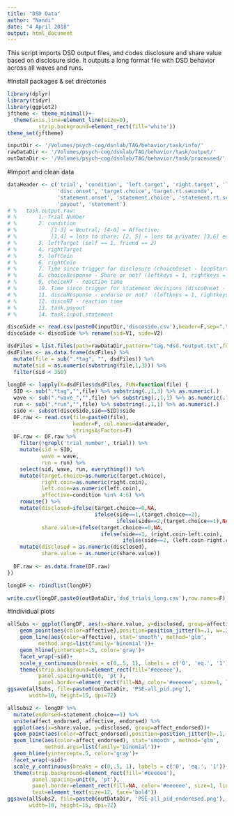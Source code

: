 ```yaml
---
title: "DSD Data"
author: "Nandi"
date: "4 April 2018"
output: html_document
---
```

This script imports DSD output files, and codes disclosure and share value based on disclosure side.
It outputs a long format file with DSD behavior across all waves and runs.

#Install packages & set directories
```r
library(dplyr)
library(tidyr)
library(ggplot2)
jftheme <- theme_minimal()+
  theme(axis.line=element_line(size=0),
	      strip.background=element_rect(fill='white'))
theme_set(jftheme)

inputDir <- '/Volumes/psych-cog/dsnlab/TAG/behavior/task/info/'
rawDataDir <- '/Volumes/psych-cog/dsnlab/TAG/behavior/task/output/'
outDataDir <- '/Volumes/psych-cog/dsnlab/TAG/behavior/task/processed/'
```

#Import and clean data
```r
dataHeader <- c('trial', 'condition', 'left.target', 'right.target', 'left.coin', 'right.coin',
                'disc.onset', 'target.choice','target.rt.seconds',
                'statement.onset', 'statement.choice', 'statement.rt.seconds',
                'payout', 'statement')
# %   task.output.raw:
# %       1. Trial Number
# %       2. condition
# %           [1-3] = Neutral; [4-6] = Affective;
# %           [1,4] = loss to share; [2, 5] = loss to private; [3,6] equal
# %       3. leftTarget (self == 1, friend == 2) 
# %       4. rightTarget
# %       5. leftCoin
# %       6. rightCoin
# %       7. Time since trigger for disclosure (choiceOnset - loopStartTime);
# %       8. choiceResponse - Share or not? (leftkeys = 1, rightkeys = 2)
# %       9. choiceRT - reaction time
# %       10. Time since trigger for statement decisions (discoOnset - loopStartTime);
# %       11. discoResponse - endorse or not?  (leftkeys = 1, rightkeys = 2)
# %       12. discoRT - reaction time
# %       13. task.payout
# %       14. task.input.statement

discoSide <- read.csv(paste0(inputDir,'discoside.csv'),header=F,sep=",")
discoSide <- discoSide %>% rename(sid=V1, side=V2)

dsdFiles = list.files(path=rawDataDir,pattern="tag.*dsd.*output.txt",full.names=T,recursive=T)
dsdFiles <- as.data.frame(dsdFiles) %>% 
  mutate(file = sub(".*tag", "", dsdFiles)) %>% 
  mutate(sid = as.numeric(substring(file,1,3))) %>%
  filter(sid < 350)
  
longDF <- lapply(X=dsdFiles$dsdFiles, FUN=function(file) {
  SID <- sub(".*tag","",file) %>% substring(.,1,3) %>% as.numeric(.)
  wave <- sub(".*wave_","",file) %>% substring(.,1,1) %>% as.numeric(.)
  run <- sub(".*run","",file) %>% substring(.,1,1) %>% as.numeric(.)
  side <- subset(discoSide,sid==SID)$side
  DF.raw <- read.csv(file=paste0(file),
                     header=F, col.names=dataHeader,
                     stringsAsFactors=F)
  DF.raw <- DF.raw %>%
    filter(!grepl('trial_number', trial)) %>%
    mutate(sid = SID,
           wave = wave,
           run = run) %>%
    select(sid, wave, run, everything()) %>%
    mutate(target.choice=as.numeric(target.choice),
           right.coin=as.numeric(right.coin),
           left.coin=as.numeric(left.coin),
           affective=condition %in% 4:6) %>%
    rowwise() %>%
    mutate(disclosed=ifelse(target.choice==0,NA,
                            ifelse(side==1,(target.choice==2),
                                   ifelse(side==2,(target.choice==1),NA))), 
           share.value=ifelse(target.choice==0,NA,
                              ifelse(side==1, (right.coin-left.coin),
                                     ifelse(side==2, (left.coin-right.coin), NA)))) %>%
    mutate(disclosed = as.numeric(disclosed),
           share.value = as.numeric(share.value))
  
  DF.raw <- as.data.frame(DF.raw)
})

longDF <- rbindlist(longDF)

write.csv(longDF,paste0(outDataDir,'dsd_trials_long.csv'),row.names=F)
```

#Individual plots
```r
allSubs <- ggplot(longDF, aes(x=share.value, y=disclosed, group=affective))+
	geom_point(aes(color=affective),position=position_jitter(h=.1, w=.2))+
	geom_line(aes(color=affective), stat='smooth', method='glm', 
		  method.args=list(family='binomial'))+
	geom_hline(yintercept=.5, color='gray')+
	facet_wrap(~sid)+
	scale_y_continuous(breaks = c(0,.5, 1), labels = c('0', 'eq.', '1'))+
	theme(strip.background=element_rect(fill='#eeeeee'),
	      panel.spacing=unit(0, 'pt'),
	      panel.border=element_rect(fill=NA, color='#eeeeee', size=1, linetype=1))
ggsave(allSubs, file=paste0(outDataDir, 'PSE-all_pid.png'),
       width=10, height=15, dpi=72)

allSubs2 <- longDF %>% 
  mutate(endorsed=statement.choice==1) %>%
  unite(affect_endorsed, affective, endorsed) %>%
  ggplot(aes(x=share.value, y=disclosed, group=affect_endorsed))+
  geom_point(aes(color=affect_endorsed),position=position_jitter(h=.1, w=.2))+
  geom_line(aes(color=affect_endorsed), stat='smooth', method='glm', 
            method.args=list(family='binomial'))+
  geom_hline(yintercept=.5, color='gray')+
  facet_wrap(~sid)+
  scale_y_continuous(breaks = c(0,.5, 1), labels = c('0', 'eq.', '1'))+
  theme(strip.background=element_rect(fill='#eeeeee'),
        panel.spacing=unit(0, 'pt'),
        panel.border=element_rect(fill=NA, color='#eeeeee', size=1, linetype=1),
        text=element_text(size=12, face='bold'))
ggsave(allSubs2, file=paste0(outDataDir, 'PSE-all_pid_endoresed.png'),
       width=10, height=15, dpi=72)

```
